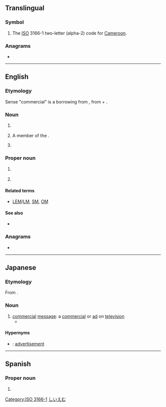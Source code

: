 {{also|cm|Cm|cM|.cm|c.m.}}
==Translingual==

===Symbol===
{{mul-symbol}}

# The [[ISO]] 3166-1 two-letter (alpha-2) code for [[Cameroon]].

[[Category:ISO 3166-1]]

===Anagrams===
* {{l|mul|MC}}

----

==English==
{{wikipedia}}

===Etymology===
Sense "commercial" is a borrowing from {{bor|en|ja|CM||promotional video}}, from {{der|en|en|commercial}} + {{m|en|message}}.

===Noun===
{{en-noun}}

# {{lb|en|India}} {{initialism of|en|chief minister}}
#: {{cot|en|PM|t=prime minister}}
# A member of the {{w|Order of Canada}}.
# {{lb|en|Japan}} {{initialism of|en|commercial message}}

===Proper noun===
{{en-proper noun|-}}

# {{lb|en|US|space science}} {{initialism of|en|{{w|Command Module}}}}
# {{initialism of|en|{{w|College of Medicine}}}}

====Related terms====
* {{sense|Command Module}} [[LEM]]/[[LM]], [[SM]], [[OM]]

====See also====
* {{sense|Command Module}} {{pedia|Command Module}}

===Anagrams===
* {{anagrams|en|a=cm|M/C|MC|Mc|Mc-|mc}}

----

==Japanese==

===Etymology===
From {{m|ja|コマーシャルメッセージ|lit=commercial message|tr=komāsharu messēji}}.

===Noun===
{{ja-noun|シー%エム}}

# [[commercial]] [[message]]: a [[commercial]] or [[ad]] on [[television]]
#*{{quote-book|ja||
|{{w2|ja|課長島耕作|ヤング島耕作　主任編}}|
|72–73
|[[僕]][[は]][[この]][[ポスター]]は[[好き]][[です]][[ね]]　好き[[だ]][[けど]]……[[何の]]'''ＣＭ'''[[か]][[分かる|わから]][[ない]][[ん]][[じゃない]]ですか？<br>[[実は]]　[[そこ]][[が]][[ポイント]][[な]]んです　[[商品]][[訴求]][[を]][[あえて]][[隠す|隠し]][[て]]初芝[[AV|ＡＶ]][[機器]][[の]][[イメージ]][[だけ]]を[[出す|出し]][[たい]]んです<br>[[なるほど]]
|I like this poster…… But we still don’t know what the commercial’s gonna be like, no?<br>That’s the point, actually. We want to keep the product’s appeal secret and just put out an image of Hatsushiba AV equipment.<br>I see
|last=Hirokane
|first=Kenshi
|authorlink=Kenshi Hirokane
|chapter=STEP5　Five O'Clock World①
|trans-title=Young {{w|Kosaku Shima|Shima Kōsaku}}: Manager Arc
|genre=fiction
|location=Tōkyō
|publisher=Kōdansha
|date=Apr 23 2007
|volume=1
|isbn=978-4-06-352182-5
|tr=Boku wa kono posutā wa suki desu ne Suki da kedo…… Nan no '''shīemu''' ka wakaranai n ja nai desu ka?<br>Jitsu wa soko ga pointo na n desu Shōhin sokyū o aete kakushite Hatsushiba ēbui kiki no imēji dake o  dashitai n desu<br>Naruhodo}}

====Hypernyms====
* {{ja-r|広%告|こう%こく}}: [[advertisement]]

[[Category:ja:Advertising|しいえむ]]

----

==Spanish==

===Proper noun===
{{head|es|proper noun|g=?}}

# {{abbreviation of|es|Campeche}}